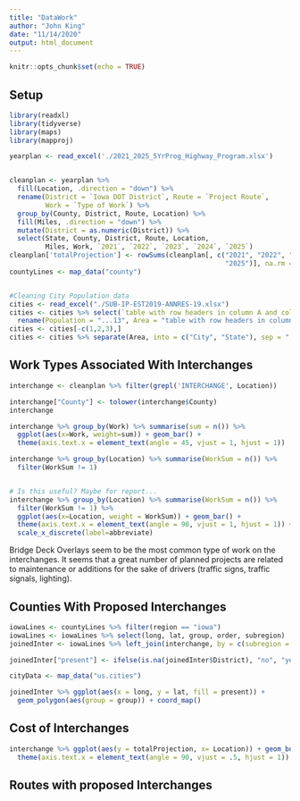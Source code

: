 ```yaml
---
title: "DataWork"
author: "John King"
date: "11/14/2020"
output: html_document
---
```


```r
knitr::opts_chunk$set(echo = TRUE)
```

## Setup

```r
library(readxl)
library(tidyverse)
library(maps)
library(mapproj)

yearplan <- read_excel('./2021_2025_5YrProg_Highway_Program.xlsx')


cleanplan <- yearplan %>%
  fill(Location, .direction = "down") %>% 
  rename(District = `Iowa DOT District`, Route = `Project Route`, 
         Work = `Type of Work`) %>%
  group_by(County, District, Route, Location) %>%
  fill(Miles, .direction = "down") %>%
  mutate(District = as.numeric(District)) %>%
  select(State, County, District, Route, Location, 
         Miles, Work, `2021`, `2022`, `2023`, `2024`, `2025`)
cleanplan['totalProjection'] <- rowSums(cleanplan[, c("2021", "2022", "2023", "2024",
                                                      "2025")], na.rm = TRUE)
countyLines <- map_data("county")


#Cleaning City Population data
cities <- read_excel("./SUB-IP-EST2019-ANNRES-19.xlsx")
cities <- cities %>% select(`table with row headers in column A and column headers in rows 3 through 4 (leading dots indicate sub-parts)`, `...13`) %>% 
  rename(Population = "...13", Area = "table with row headers in column A and column headers in rows 3 through 4 (leading dots indicate sub-parts)")
cities <- cities[-c(1,2,3),]
cities <- cities %>% separate(Area, into = c("City", "State"), sep = ", ") %>% select(-State)
```

## Work Types Associated With Interchanges

```r

  
interchange <- cleanplan %>% filter(grepl('INTERCHANGE', Location))

interchange["County"] <- tolower(interchange$County)
interchange

interchange %>% group_by(Work) %>% summarise(sum = n()) %>% 
  ggplot(aes(x=Work, weight=sum)) + geom_bar() + 
  theme(axis.text.x = element_text(angle = 45, vjust = 1, hjust = 1))

interchange %>% group_by(Location) %>% summarise(WorkSum = n()) %>% 
  filter(WorkSum != 1)


# Is this useful? Maybe for report...
interchange %>% group_by(Location) %>% summarise(WorkSum = n()) %>% 
  filter(WorkSum != 1) %>% 
  ggplot(aes(x=Location, weight = WorkSum)) + geom_bar() + 
  theme(axis.text.x = element_text(angle = 90, vjust = 1, hjust = 1)) + 
  scale_x_discrete(label=abbreviate)
```

Bridge Deck Overlays seem to be the most common type of work on the interchanges. It seems that a great number of planned projects are related to maintenance or additions for the sake of drivers (traffic signs, traffic signals, lighting).

## Counties With Proposed Interchanges

```r

iowaLines <- countyLines %>% filter(region == "iowa")
iowaLines <- iowaLines %>% select(long, lat, group, order, subregion)
joinedInter <- iowaLines %>% left_join(interchange, by = c(subregion = "County"))

joinedInter["present"] <- ifelse(is.na(joinedInter$District), "no", "yes")

cityData <- map_data("us.cities")

joinedInter %>% ggplot(aes(x = long, y = lat, fill = present)) + 
  geom_polygon(aes(group = group)) + coord_map()

```

## Cost of Interchanges

```r

interchange %>% ggplot(aes(y = totalProjection, x= Location)) + geom_boxplot() +
  theme(axis.text.x = element_text(angle = 90, vjust = .5, hjust = 1))
```

## Routes with proposed Interchanges



